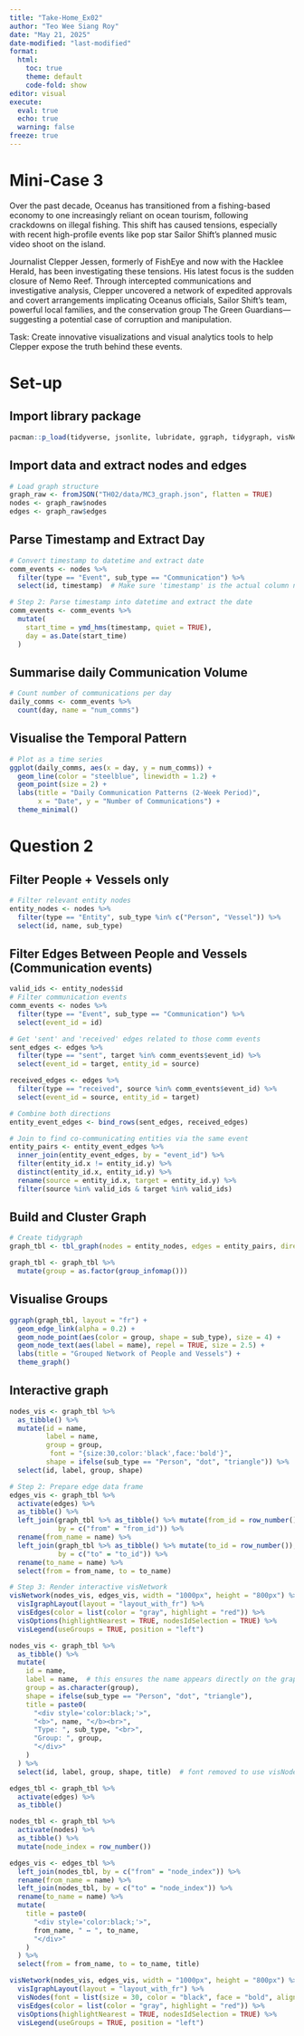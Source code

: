 ```yaml
---
title: "Take-Home_Ex02"
author: "Teo Wee Siang Roy"
date: "May 21, 2025"
date-modified: "last-modified"
format:
  html:
    toc: true
    theme: default
    code-fold: show
editor: visual
execute: 
  eval: true
  echo: true
  warning: false
freeze: true
---
```


# Mini-Case 3

Over the past decade, Oceanus has transitioned from a fishing-based economy to one increasingly reliant on ocean tourism, following crackdowns on illegal fishing. This shift has caused tensions, especially with recent high-profile events like pop star Sailor Shift's planned music video shoot on the island.

Journalist Clepper Jessen, formerly of FishEye and now with the Hacklee Herald, has been investigating these tensions. His latest focus is the sudden closure of Nemo Reef. Through intercepted communications and investigative analysis, Clepper uncovered a network of expedited approvals and covert arrangements implicating Oceanus officials, Sailor Shift's team, powerful local families, and the conservation group The Green Guardians---suggesting a potential case of corruption and manipulation.

Task: Create innovative visualizations and visual analytics tools to help Clepper expose the truth behind these events.

# Set-up

## Import library package

```r
pacman::p_load(tidyverse, jsonlite, lubridate, ggraph, tidygraph, visNetwork)

```

## Import data and extract nodes and edges

```r

# Load graph structure
graph_raw <- fromJSON("TH02/data/MC3_graph.json", flatten = TRUE)
nodes <- graph_raw$nodes
edges <- graph_raw$edges


```

## Parse Timestamp and Extract Day

```r
# Convert timestamp to datetime and extract date
comm_events <- nodes %>%
  filter(type == "Event", sub_type == "Communication") %>%
  select(id, timestamp)  # Make sure 'timestamp' is the actual column name

# Step 2: Parse timestamp into datetime and extract the date
comm_events <- comm_events %>%
  mutate(
    start_time = ymd_hms(timestamp, quiet = TRUE),
    day = as.Date(start_time)
  )

```

## Summarise daily Communication Volume

```r
# Count number of communications per day
daily_comms <- comm_events %>%
  count(day, name = "num_comms")


```

## Visualise the Temporal Pattern

```r
# Plot as a time series
ggplot(daily_comms, aes(x = day, y = num_comms)) +
  geom_line(color = "steelblue", linewidth = 1.2) +
  geom_point(size = 2) +
  labs(title = "Daily Communication Patterns (2-Week Period)",
       x = "Date", y = "Number of Communications") +
  theme_minimal()

```

# Question 2

## Filter People + Vessels only

```r
# Filter relevant entity nodes
entity_nodes <- nodes %>%
  filter(type == "Entity", sub_type %in% c("Person", "Vessel")) %>%
  select(id, name, sub_type)

```

## Filter Edges Between People and Vessels (Communication events)

```r
valid_ids <- entity_nodes$id
# Filter communication events
comm_events <- nodes %>%
  filter(type == "Event", sub_type == "Communication") %>%
  select(event_id = id)

# Get 'sent' and 'received' edges related to those comm events
sent_edges <- edges %>%
  filter(type == "sent", target %in% comm_events$event_id) %>%
  select(event_id = target, entity_id = source)

received_edges <- edges %>%
  filter(type == "received", source %in% comm_events$event_id) %>%
  select(event_id = source, entity_id = target)

# Combine both directions
entity_event_edges <- bind_rows(sent_edges, received_edges)

# Join to find co-communicating entities via the same event
entity_pairs <- entity_event_edges %>%
  inner_join(entity_event_edges, by = "event_id") %>%
  filter(entity_id.x != entity_id.y) %>%
  distinct(entity_id.x, entity_id.y) %>%
  rename(source = entity_id.x, target = entity_id.y) %>%
  filter(source %in% valid_ids & target %in% valid_ids)
```

## Build and Cluster Graph

```r


# Create tidygraph
graph_tbl <- tbl_graph(nodes = entity_nodes, edges = entity_pairs, directed = FALSE)

graph_tbl <- graph_tbl %>%
  mutate(group = as.factor(group_infomap()))
```

## Visualise Groups

```r
ggraph(graph_tbl, layout = "fr") +
  geom_edge_link(alpha = 0.2) +
  geom_node_point(aes(color = group, shape = sub_type), size = 4) +
  geom_node_text(aes(label = name), repel = TRUE, size = 2.5) +
  labs(title = "Grouped Network of People and Vessels") +
  theme_graph()


```

## Interactive graph

```r
nodes_vis <- graph_tbl %>%
  as_tibble() %>%
  mutate(id = name,
         label = name,
         group = group,
          font = "{size:30,color:'black',face:'bold'}",
         shape = ifelse(sub_type == "Person", "dot", "triangle")) %>%
  select(id, label, group, shape)

# Step 2: Prepare edge data frame
edges_vis <- graph_tbl %>%
  activate(edges) %>%
  as_tibble() %>%
  left_join(graph_tbl %>% as_tibble() %>% mutate(from_id = row_number()), 
            by = c("from" = "from_id")) %>%
  rename(from_name = name) %>%
  left_join(graph_tbl %>% as_tibble() %>% mutate(to_id = row_number()), 
            by = c("to" = "to_id")) %>%
  rename(to_name = name) %>%
  select(from = from_name, to = to_name)

# Step 3: Render interactive visNetwork
visNetwork(nodes_vis, edges_vis, width = "1000px", height = "800px") %>%
  visIgraphLayout(layout = "layout_with_fr") %>%
  visEdges(color = list(color = "gray", highlight = "red")) %>%
  visOptions(highlightNearest = TRUE, nodesIdSelection = TRUE) %>%
  visLegend(useGroups = TRUE, position = "left")

```

```r
nodes_vis <- graph_tbl %>%
  as_tibble() %>%
  mutate(
    id = name,
    label = name,  # this ensures the name appears directly on the graph
    group = as.character(group),
    shape = ifelse(sub_type == "Person", "dot", "triangle"),
    title = paste0(
      "<div style='color:black;'>",
      "<b>", name, "</b><br>",
      "Type: ", sub_type, "<br>",
      "Group: ", group,
      "</div>"
    )
  ) %>%
  select(id, label, group, shape, title)  # font removed to use visNodes styling

edges_tbl <- graph_tbl %>%
  activate(edges) %>%
  as_tibble()

nodes_tbl <- graph_tbl %>%
  activate(nodes) %>%
  as_tibble() %>%
  mutate(node_index = row_number())

edges_vis <- edges_tbl %>%
  left_join(nodes_tbl, by = c("from" = "node_index")) %>%
  rename(from_name = name) %>%
  left_join(nodes_tbl, by = c("to" = "node_index")) %>%
  rename(to_name = name) %>%
  mutate(
    title = paste0(
      "<div style='color:black;'>",
      from_name, " ↔ ", to_name,
      "</div>"
    )
  ) %>%
  select(from = from_name, to = to_name, title)

visNetwork(nodes_vis, edges_vis, width = "1000px", height = "800px") %>%
  visIgraphLayout(layout = "layout_with_fr") %>%
  visNodes(font = list(size = 30, color = "black", face = "bold", align = "top")) %>%
  visEdges(color = list(color = "gray", highlight = "red")) %>%
  visOptions(highlightNearest = TRUE, nodesIdSelection = TRUE) %>%
  visLegend(useGroups = TRUE, position = "left")

```

